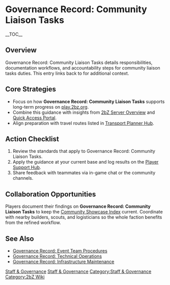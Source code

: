 {{Short description|Governance Record: Community Liaison Tasks details responsibilities, documentation workflows, and accountability steps for community liaison tasks duties}}
= Governance Record: Community Liaison Tasks =
{{2bZ Navbox}}
__TOC__

== Overview ==
Governance Record: Community Liaison Tasks details responsibilities, documentation
workflows, and accountability steps for community liaison tasks duties. This entry links
back to [[Category:Staff & Governance|Staff & Governance]] for additional context.

== Core Strategies ==
* Focus on how '''Governance Record: Community Liaison Tasks''' supports long-term progress on [[play.2bz.org]].
* Combine this guidance with insights from [[2bZ Server Overview]] and [[Quick Access Portal]].
* Align preparation with travel routes listed in [[Transport Planner Hub]].

== Action Checklist ==
# Review the [[Category:Staff & Governance|Staff & Governance]] standards that apply to Governance Record: Community Liaison Tasks.
# Apply the guidance at your current base and log results on the [[Player Support Hub]].
# Share feedback with teammates via in-game chat or the community channels.

== Collaboration Opportunities ==
Players document their findings on '''Governance Record: Community Liaison Tasks''' to
keep the [[Community Showcase Index]] current. Coordinate with nearby builders, scouts,
and logisticians so the whole faction benefits from the refined workflow.

== See Also ==
* [[Governance Record: Event Team Procedures]]
* [[Governance Record: Technical Operations]]
* [[Governance Record: Infrastructure Maintenance]]

[[Category:Staff & Governance]]
[[Category:2bZ Wiki]]
